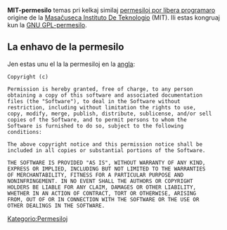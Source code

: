 '''MIT-permesilo''' temas pri kelkaj similaj [[libera programara permesilo|permesiloj por libera programaro]] origine de la [[Masaĉuseca Instituto De Teknologio]] (MIT). Ili estas kongruaj kun la [[GNU GPL|GNU GPL-permesilo]].

== La enhavo de la permesilo ==
Jen estas unu el la la permesiloj en la [[angla lingvo|angla]]:

 Copyright (c) <year> <copyright holders>

 Permission is hereby granted, free of charge, to any person
 obtaining a copy of this software and associated documentation
 files (the "Software"), to deal in the Software without
 restriction, including without limitation the rights to use,
 copy, modify, merge, publish, distribute, sublicense, and/or sell
 copies of the Software, and to permit persons to whom the
 Software is furnished to do so, subject to the following
 conditions:

 The above copyright notice and this permission notice shall be
 included in all copies or substantial portions of the Software.

 THE SOFTWARE IS PROVIDED "AS IS", WITHOUT WARRANTY OF ANY KIND,
 EXPRESS OR IMPLIED, INCLUDING BUT NOT LIMITED TO THE WARRANTIES
 OF MERCHANTABILITY, FITNESS FOR A PARTICULAR PURPOSE AND
 NONINFRINGEMENT. IN NO EVENT SHALL THE AUTHORS OR COPYRIGHT
 HOLDERS BE LIABLE FOR ANY CLAIM, DAMAGES OR OTHER LIABILITY,
 WHETHER IN AN ACTION OF CONTRACT, TORT OR OTHERWISE, ARISING
 FROM, OUT OF OR IN CONNECTION WITH THE SOFTWARE OR THE USE OR
 OTHER DEALINGS IN THE SOFTWARE.

{{Projektoj}}

[[Kategorio:Permesiloj]]